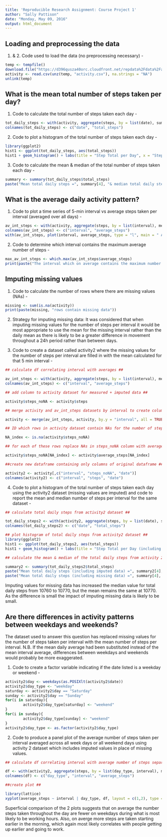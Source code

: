 ```yaml
---
title: 'Reproducible Research Assignment: Course Project 1'
author: "Sally Pattison"
date: "Monday, May 09, 2016"
output: html_document
---
```



## Loading and preprocessing the data

1. & 2. Code used to load the data (no preprocessing necessary) -

```r

temp <- tempfile()
download.file("https://d396qusza40orc.cloudfront.net/repdata%2Fdata%2Factivity.zip",temp)
activity <- read.csv(unz(temp, "activity.csv"), na.strings = "NA")
unlink(temp)

```


## What is the mean total number of steps taken per day?

1. Code to calculate the total number of steps taken each day -

```r

tot_daily_steps <- with(activity, aggregate(steps, by = list(date), sum))
colnames(tot_daily_steps) <- c("date", "total_steps")

```

2. Code to plot a histogram of the total number of steps taken each day -


```r

library(ggplot2)
hist1 <- ggplot(tot_daily_steps, aes(total_steps)) 
hist1 + geom_histogram() + labs(title = "Step Total per Day", x = "Step Total")

```

3. Code to calculate the mean & median of the total number of steps taken each day -

```r

summary <- summary(tot_daily_steps$total_steps)
paste("Mean total daily steps =", summary[4], "& median total daily steps =", summary[3])

```


## What is the average daily activity pattern?

1. Code to plot a time series of 5-min interval vs average steps taken per interval (averaged over all days) -

```r

av_int_steps <- with(activity, aggregate(steps, by = list(interval), mean, na.rm = TRUE))
colnames(av_int_steps) <- c("interval", "average_steps")
with(av_int_steps, plot(interval, average_steps, type = "l", main = " Average Steps per Interval"))

```

2. Code to determine which interval contains the maximum average number of steps -

```r

max_av_int_steps <- which.max(av_int_steps$average_steps)
print(paste("The interval which on average contains the maximum number of steps is", av_int_steps$interval[max_av_int_steps]))

```


## Imputing missing values

1. Code to calculate the number of rows where there are missing values (NAs) -

```r

missing <- sum(is.na(activity))
print(paste(missing, "rows contain missing data"))

```

2. Strategy for imputing missing data: It was considered that when imputing missing values for the number of steps per interval it would be most appropriate to use the mean for the missing interval rather than the daily mean as there is likely to be a greater difference in movement throughout a 24h period rather than between days. 

3. Code to create a dataset called activity2 where the missing values for the number of steps per interval are filled in with the mean calculated for that 5 min interval -

```r

## calculate df correlating interval with averages ##

av_int_steps <- with(activity, aggregate(steps, by = list(interval), mean, na.rm = TRUE))
colnames(av_int_steps) <- c("interval", "average_steps")

## add column to activity dataset for measured + imputed data ##

activity$steps_noNA <- activity$steps

## merge activity and av_int_steps datasets by interval to create column of interval averages in the activity dataset ##

activity <- merge(av_int_steps, activity, by.y = "interval", all = TRUE)

## ID which rows in activity dataset contain NAs for the number of steps taken ##

NA_index <- is.na(activity$steps_noNA)

## for each of these rows replace NAs in steps_noNA column with average_steps from same row  ##

activity$steps_noNA[NA_index] <- activity$average_steps[NA_index]

##create new dataframe containing only columns of original dataframe ##

activity2 <- activity[,c("interval", "steps_noNA", "date")]
colnames(activity2) <- c("interval", "steps", "date")

```

4. Code to plot a histogram of the total number of steps taken each day using the activity2 dataset (missing values are imputed) and code to report the mean and median number of steps per interval for the same dataset -

```r

## calculate total daily steps from activity2 dataset ##

tot_daily_steps2 <- with(activity2, aggregate(steps, by = list(date), sum))
colnames(tot_daily_steps2) <- c("date", "total_steps")

## plot histogram of total daily steps from activity2 dataset ##
library(ggplot2)
hist1 <- ggplot(tot_daily_steps2, aes(total_steps)) 
hist1 + geom_histogram() + labs(title = "Step Total per Day (including imputed data)", x = "Step Total")

## calculate the mean & median of the total daily steps from activity 2 dataset and reprint the equivalents for the activity dataset for easy comparison ##

summary2 <- summary(tot_daily_steps2$total_steps)
paste("Mean total daily steps (including imputed data) =", summary2[4], "& median total daily steps (including imputed data) =", summary2[3])
paste("Mean total daily steps (including missing data) =", summary[4], "& median total daily steps (including missing data) =", summary[3])

```

Imputing values for missing data has increased the median value for total daily steps from 10760 to 10770, but the mean remains the same at 10770. As the difference is small the impact of imputing missing data is likely to be small.


## Are there differences in activity patterns between weekdays and weekends?

The dataset used to answer this question has replaced missing values for the number of steps taken per interval with the mean number of steps per interval. N.B. If the mean daily average had been substituted instead of the mean interval average, differences between weekdays and weekends would probably be more exaggerated.

1. Code to create a factor variable indicating if the date listed is a weekday or weekend -

```r

activity2$day <- weekdays(as.POSIXlt(activity2$date))
activity2$day_type <- "weekday"
saturday <- activity2$day == "Saturday"
sunday <- activity2$day == "Sunday"
for(i in saturday){
        activity2$day_type[saturday] <- "weekend"
}
for(i in sunday){
        activity2$day_type[sunday] <- "weekend"
}
activity2$day_type <- as.factor(activity2$day_type)

```

2. Code to produce a panel plot of the average number of steps taken per interval averaged across all week days or all weekend days using activity 2 dataset which includes imputed values in place of missing values.

```r

## calculate df correlating interval with average number of steps separated by weekday vs weekend ##

df <- with(activity2, aggregate(steps, by = list(day_type, interval), mean, na.rm = TRUE))
colnames(df) <- c("day_type", "interval", "average_steps")

##create plot ##

library(lattice)
xyplot(average_steps ~ interval | day_type, df, layout = c(1,2), type = "l")

```

Superficial comparison of the 2 plots suggests that on average the number steps taken throughout the day are fewer on weekdays during what is most likely to be working hours. Also, on averge more steps are taken starting earlier in the morning, which again most likely correlates with people getting up earlier and going to work. 

